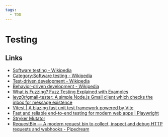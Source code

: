 ```yaml
---
tags:
  - TDD
---
```


# Testing

## Links

- [Software testing - Wikipedia](https://en.wikipedia.org/wiki/Software_testing)
- [Category:Software testing - Wikipedia](https://en.wikipedia.org/wiki/Category:Software_testing)
- [Test-driven development - Wikipedia](https://en.wikipedia.org/wiki/Test-driven_development)
- [Behavior-driven development - Wikipedia](https://en.wikipedia.org/wiki/Behavior-driven_development)
- [What is Fuzzing? Fuzz Testing Explained with Examples](https://www.freecodecamp.org/news/whats-fuzzing-fuzz-testing-explained/)
- [levz0r/gmail-tester: A simple Node.js Gmail client which checks the inbox for message existence](https://github.com/levz0r/gmail-tester)
- [Vitest | A blazing fast unit test framework powered by Vite](https://vitest.dev/)
- [Fast and reliable end-to-end testing for modern web apps | Playwright](https://playwright.dev/)
- [Stryker Mutator](https://stryker-mutator.io/)
- [RequestBin — A modern request bin to collect, inspect and debug HTTP requests and webhooks - Pipedream](https://pipedream.com/requestbin)
